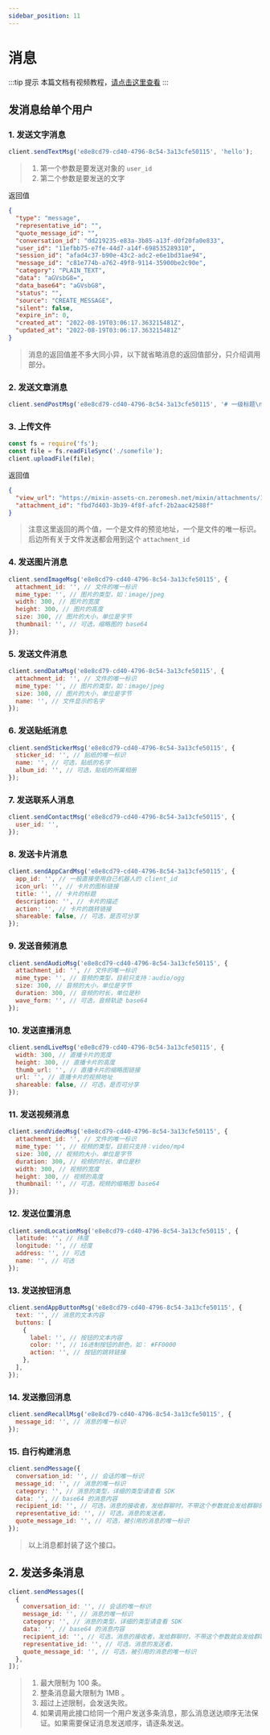 ```yaml
---
sidebar_position: 11
---
```


# 消息

:::tip 提示
本篇文档有视频教程，[请点击这里查看](https://developers.mixinbots.com/courses/1e276ee9-18fb-42e3-915a-54b049679084/89329795-c5a2-4aa5-ab32-c52cf6649912)
:::

## 发消息给单个用户

### 1. 发送文字消息

```js
client.sendTextMsg('e8e8cd79-cd40-4796-8c54-3a13cfe50115', 'hello');
```

> 1. 第一个参数是要发送对象的 `user_id`
> 2. 第二个参数是要发送的文字

返回值

```json
{
  "type": "message",
  "representative_id": "",
  "quote_message_id": "",
  "conversation_id": "dd219235-e83a-3b85-a13f-d0f20fa0e833",
  "user_id": "11efbb75-e7fe-44d7-a14f-698535289310",
  "session_id": "afad4c37-b90e-43c2-adc2-e6e1bd31ae94",
  "message_id": "c81e774b-a762-49f8-9114-35900be2c90e",
  "category": "PLAIN_TEXT",
  "data": "aGVsbG8=",
  "data_base64": "aGVsbG8",
  "status": "",
  "source": "CREATE_MESSAGE",
  "silent": false,
  "expire_in": 0,
  "created_at": "2022-08-19T03:06:17.363215481Z",
  "updated_at": "2022-08-19T03:06:17.363215481Z"
}
```

> 消息的返回值差不多大同小异，以下就省略消息的返回值部分，只介绍调用部分。

### 2. 发送文章消息

```js
client.sendPostMsg('e8e8cd79-cd40-4796-8c54-3a13cfe50115', '# 一级标题\n## 二级标题\n 正文..');
```

### 3. 上传文件

```js
const fs = require('fs');
const file = fs.readFileSync('./somefile');
client.uploadFile(file);
```

返回值

```json
{
  "view_url": "https://mixin-assets-cn.zeromesh.net/mixin/attachments/1660891914-33073792652464c197de2ce934719a2d1224050d48bee89e41129e3088db50e1",
  "attachment_id": "fbd7d403-3b39-4f8f-afcf-2b2aac42588f"
}
```

> 注意这里返回的两个值，一个是文件的预览地址，一个是文件的唯一标识。后边所有关于文件发送都会用到这个 `attachment_id`

### 4. 发送图片消息

```js
client.sendImageMsg('e8e8cd79-cd40-4796-8c54-3a13cfe50115', {
  attachment_id: '', // 文件的唯一标识
  mime_type: '', // 图片的类型，如：image/jpeg
  width: 300, // 图片的宽度
  height: 300, // 图片的高度
  size: 300, // 图片的大小，单位是字节
  thumbnail: '', // 可选，缩略图的 base64
});
```

### 5. 发送文件消息

```js
client.sendDataMsg('e8e8cd79-cd40-4796-8c54-3a13cfe50115', {
  attachment_id: '', // 文件的唯一标识
  mime_type: '', // 图片的类型，如：image/jpeg
  size: 300, // 图片的大小，单位是字节
  name: '', // 文件显示的名字
});
```

### 6. 发送贴纸消息

```js
client.sendStickerMsg('e8e8cd79-cd40-4796-8c54-3a13cfe50115', {
  sticker_id: '', // 贴纸的唯一标识
  name: '', // 可选，贴纸的名字
  album_id: '', // 可选，贴纸的所属相册
});
```

### 7. 发送联系人消息

```js
client.sendContactMsg('e8e8cd79-cd40-4796-8c54-3a13cfe50115', {
  user_id: '',
});
```

### 8. 发送卡片消息

```js
client.sendAppCardMsg('e8e8cd79-cd40-4796-8c54-3a13cfe50115', {
  app_id: '', // 一般直接使用自己机器人的 client_id
  icon_url: '', // 卡片的图标链接
  title: '', // 卡片的标题
  description: '', // 卡片的描述
  action: '', // 卡片的跳转链接
  shareable: false, // 可选，是否可分享
});
```

### 9. 发送音频消息

```js
client.sendAudioMsg('e8e8cd79-cd40-4796-8c54-3a13cfe50115', {
  attachment_id: '', // 文件的唯一标识
  mime_type: '', // 音频的类型，目前只支持：audio/ogg
  size: 300, // 音频的大小，单位是字节
  duration: 300, // 音频的时长，单位是秒
  wave_form: '', // 可选，音频轨迹 base64
});
```

### 10. 发送直播消息

```js
client.sendLiveMsg('e8e8cd79-cd40-4796-8c54-3a13cfe50115', {
  width: 300, // 直播卡片的宽度
  height: 300, // 直播卡片的高度
  thumb_url: '', // 直播卡片的缩略图链接
  url: '', // 直播卡片的视频地址
  shareable: false, // 可选，是否可分享
});
```

### 11. 发送视频消息

```js
client.sendVideoMsg('e8e8cd79-cd40-4796-8c54-3a13cfe50115', {
  attachment_id: '', // 文件的唯一标识
  mime_type: '', // 视频的类型，目前只支持：video/mp4
  size: 300, // 视频的大小，单位是字节
  duration: 300, // 视频的时长，单位是秒
  width: 300, // 视频的宽度
  height: 300, // 视频的高度
  thumbnail: '', // 可选，视频的缩略图 base64
});
```

### 12. 发送位置消息

```js
client.sendLocationMsg('e8e8cd79-cd40-4796-8c54-3a13cfe50115', {
  latitude: '', // 纬度
  longitude: '', // 经度
  address: '', // 可选
  name: '', // 可选
});
```

### 13. 发送按钮消息

```js
client.sendAppButtonMsg('e8e8cd79-cd40-4796-8c54-3a13cfe50115', {
  text: '', // 消息的文本内容
  buttons: [
    {
      label: '', // 按钮的文本内容
      color: '', // 16进制按钮的颜色，如： #FF0000
      action: '', // 按钮的跳转链接
    },
  ],
});
```

### 14. 发送撤回消息

```js
client.sendRecallMsg('e8e8cd79-cd40-4796-8c54-3a13cfe50115', {
  message_id: '', // 消息的唯一标识
});
```

### 15. 自行构建消息

```js
client.sendMessage({
  conversation_id: '', // 会话的唯一标识
  message_id: '', // 消息的唯一标识
  category: '', // 消息的类型，详细的类型请查看 SDK
  data: '', // base64 的消息内容
  recipient_id: '', // 可选，消息的接收者，发给群聊时，不带这个参数就会发给群聊的每一个人。带上的话，就只会发给群聊的某一个人
  representative_id: '', // 可选，消息的发送者，
  quote_message_id: '', // 可选，被引用的消息的唯一标识
});
```

> 以上消息都封装了这个接口。

## 2. 发送多条消息

```js
client.sendMessages([
  {
    conversation_id: '', // 会话的唯一标识
    message_id: '', // 消息的唯一标识
    category: '', // 消息的类型，详细的类型请查看 SDK
    data: '', // base64 的消息内容
    recipient_id: '', // 可选，消息的接收者，发给群聊时，不带这个参数就会发给群聊的每一个人。带上的话，就只会发给群聊的某一个人
    representative_id: '', // 可选，消息的发送者，
    quote_message_id: '', // 可选，被引用的消息的唯一标识
  },
]);
```

> 1. 最大限制为 100 条。
> 2. 整条消息最大限制为 1MB 。
> 3. 超过上述限制，会发送失败。
> 4. 如果调用此接口给同一个用户发送多条消息，那么消息送达顺序无法保证。如果需要保证消息发送顺序，请逐条发送。
